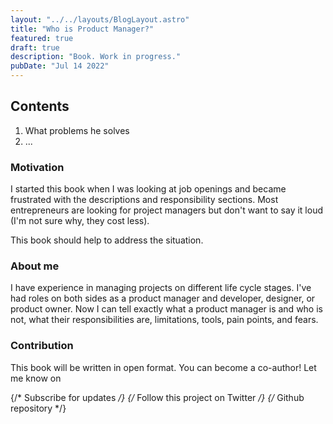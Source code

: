 ```yaml
---
layout: "../../layouts/BlogLayout.astro"
title: "Who is Product Manager?"
featured: true
draft: true
description: "Book. Work in progress."
pubDate: "Jul 14 2022"
---
```



<div class="callout">
  <h2 class="mb-6">Contents</h2>
  <ol class="pl-4">
    <li>What problems he solves</li>
    <li>...</li>
  </ol>
</div>

### Motivation

I started this book when I was looking at job openings and became frustrated with the descriptions and responsibility sections. Most entrepreneurs are looking for project managers but don't want to say it loud (I'm not sure why, they cost less).

This book should help to address the situation.

### About me

I have experience in managing projects on different life cycle stages. I've had roles on both sides as a product manager and developer, designer, or product owner. Now I can tell exactly what a product manager is and who is not, what their responsibilities are, limitations, tools, pain points, and fears.

### Contribution

This book will be written in open format. You can become a co-author!
Let me know on

{/* Subscribe for updates */}
{/* Follow this project on Twitter */}
{/* Github repository */}
